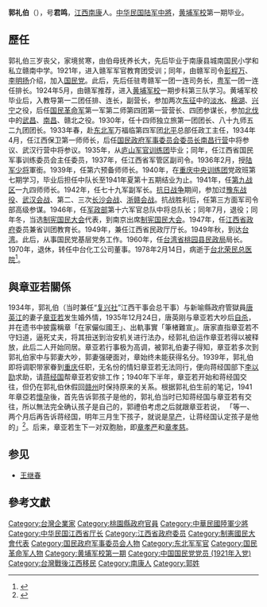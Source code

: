 {{Refimprove|time=2020-10-17T17:40:33+00:00}}
{{Infobox Officeholder
|name              = 郭禮伯
|image             = 
|imagesize         = 
|caption=
|性別     = 男
|出生日期 ={{birth date|1905|4|27}}
|出生地點 = {{QING}}[[江西|江西]][[南康|南康]]
|死亡日期 = {{death_date_and_age|1978|2|14|1905|4|27}}
|居住地點 = {{ROC-TW}}[[台北市|台北市]][[台北榮民總醫院|台北榮民總醫院]]
|職業     = 職業軍人
|配偶     = 
|子女     = 
|國籍     = {{ROC}}
|祖籍     = [[山東|山東]]
|party = {{KMT}}
|allegiance = {{ROC}}
|branch = {{flagicon image|Flag of the Republic of China Army.svg}} [[中華民國陸軍|中華民國陸軍]]
|serviceyears = 1924年－1946年
|rank = {{flagicon image|ROCA Lieutenant General's Flag.svg}} [[中將|中將]]
|nickname = 
|awards =
| educate = 
* 私立贛南中學
* 贛軍軍官教育團
* [[黃埔軍校|黃埔軍校]]
| past = 
* [[國民革命軍第七十九軍|國民革命軍第七十九軍]]副軍長
* 軍政部第十六軍官總隊中將總隊長
* 江西省政府委員兼省訓團教育長
* 台灣省桃園縣民政局局長
* 中台化工公司董事
}}
'''郭礼伯'''（{{bd|1905年|4月27日|1978年|2月14日}}），号'''君鸣'''，[[江西省_(中華民國)|江西]][[南康区|南康]]人。[[中华民国|中华民国]][[中华民国陆军|陆军]][[中將|中將]]，[[黄埔军校|黄埔军校]]第一期毕业。

==歷任==
郭礼伯三岁丧父，家境贫寒，由伯母抚养长大，先后毕业于南康县城南国民小学和私立赣南中学。1921年，进入赣军军官教育团受训；同年，由赣军司令[[彭程万|彭程万]]、[[李明扬|李明扬]]介绍，加入[[国民党|国民党]]。此后，先后任驻粤赣军一团一连司务长，[[粤军|粤军]]一团一连任排长。1924年5月，由赣军推荐，进入[[黄埔军校|黄埔军校]]一期步科第三队学习。黄埔军校毕业后，入教导第一二团任排、连长，副营长，参加两次[[国民革命军东征|东征]]中的[[淡水街道|淡水]]、[[棉湖镇|棉湖]]、[[兴宁市|兴宁]]之役，后任[[国民革命军|国民革命军]]第一军第二师第四团第一营营长、四团参谋长，参加[[北伐_(中華民國)|北伐]]中的[[武昌|武昌]]、[[南昌|南昌]]、赣北之役。1930年，任十四师独立旅第一团团长、八十九师五二九团团长。1933年春，赴[[东北军|东北军]]万福临第四军团[[北平|北平]]总部任政工主任，1934年4月，任江西保卫第一师师长，后任[[国民政府军事委员会委员长南昌行营|国民政府军事委员会委员长南昌行营]]中将参议、武汉行营中将参议。1935年，从[[庐山军官训练团|庐山军官训练团]]毕业；同年，任江西省国民军事训练委员会主任委员，1937年，任江西省军管区副司令。1936年2月，授[[中华民国陆军|陆军]][[少将|少将]]軍銜。1939年，任第六预备师师长。1940年，在[[重庆|重庆]][[中央训练团|中央训练团]]党政班第七期学习，毕业后担任中队长至1941年夏第十五期结业为止。1941年，任[[第九战区|第九战区]]一九四师师长。1942年，任七十九军副军长。[[抗日战争|抗日战争]]期间，参加过[[豫东战役|豫东战役]]、[[武汉会战|武汉会战]]、第二、三次[[长沙会战|长沙会战]]、[[浙赣会战|浙赣会战]]。抗战胜利后，任第三方面军司令部高级参谋。1946年，任[[中华民国国防部|军政部]]第十六军官总队中将总队长；同年7月，退役；同年冬，当选[[制宪国民大会|制宪国民大会]]代表，到南京出席[[制宪国民大会|制宪国民大会]]。1947年，任[[江西省政府|江西省政府]]委员兼省训团教育长。1949年，兼任江西省民政厅厅长。1949年秋，到达[[台湾|台湾]]。此后，从事国民党基层党务工作。1960年，任[[台湾省|台湾省]][[桃园县|桃园县]][[桃园县民政局|民政局]]局长。1970年，退休，转任中台化工公司董事。1978年2月14日，病逝于[[台北荣民总医院|台北荣民总医院]]<ref> {{Cite book | author = 郭貽熹 | title = 我的父親郭禮伯  | publisher = 白象文化事業有限公司 | date = 2010  | ISBN = 9789866216091 | accessdate = 2020-09-19  | language = zh-hant }} </ref>。
==與章亚若關係==
1934年，郭礼伯（当时兼任“[[中华民族复兴社|复兴社]]”江西干事会总干事）与新喻縣政府管獄員[[唐英江|唐英江]]的妻子[[章亚若|章亚若]]发生婚外情，1935年12月24日，唐英刚与章亚若大吵后[[自杀|自杀]]，并在遗书中披露稱章「在家儼似國王」、出軌事實「筆楮難宣」。唐家直指章亚若不守妇道，逼死丈夫，将其扭送到治安机关进行法办，经郭礼伯运作章亚若得以被释放，此后二人开始同居。章亚若行事极为高调，被郭礼伯妻子得知，章亚若多次到郭礼伯家中与郭妻大吵，郭妻强硬面对，章始终未能获得名分。1939年，郭礼伯即将调职带家眷到[[重庆|重庆]]任职，无名份的情妇章亚若无法同行，便向蒋经国部下[[李以劻|李以劻]]求助，请[[蒋经国|蒋经国]]帮章亚若安排工作；1940年下半年，章亚若开始和蒋经国交往，但仍在郭礼伯休假回[[赣州|赣州]]时保持原来的关系。根据郭礼伯生前的笔记，1941年章亞若[[懷孕|懷孕]]後，首先告诉郭孩子是他的，郭礼伯当时已知蒋经国与章亚若有交往，所以無法完全确认孩子是自己的，郭禮伯考虑之后就跟章亚若说， 「等一、两个月后再告诉蒋经国，明年三月生下孩子，就说是[[早产|早产]]，让蒋经国认定孩子是他的」<ref>{{Cite web |url=https://news.ltn.com.tw/news/politics/breakingnews/3183265 |title=蔣孝嚴生父再陷疑雲！黃澎孝爆：不是蔣經國就是郭禮伯 |accessdate=2020-09-19 |archive-date=2020-08-18 |archive-url=https://web.archive.org/web/20200818141202/https://news.ltn.com.tw/news/politics/breakingnews/3183265 |dead-url=no }}</ref>。后来，章亚若生下一对双胞胎，即[[蒋孝严|章孝严]]和[[章孝慈|章孝慈]]。

== 参见 ==
*[[王继春|王继春]]

==參考文獻==
{{reflist}}

{{制憲國民大會代表}}
{{中國國民黨陸軍軍官學校第一期學生}}
{{Authority control}}

[[Category:台灣企業家|Category:台灣企業家]]
[[Category:桃園縣政府官員|Category:桃園縣政府官員]]
[[Category:中華民國陸軍少將|Category:中華民國陸軍少將]]
[[Category:中华民国江西省厅长|Category:中华民国江西省厅长]]
[[Category:江西省政府委员|Category:江西省政府委员]]
[[Category:制憲國民大會代表|Category:制憲國民大會代表]]
[[Category:国民政府军事委员会人物|Category:国民政府军事委员会人物]]
[[Category:东北军军官|Category:东北军军官]]
[[Category:国民革命军人物|Category:国民革命军人物]]
[[Category:黄埔军校第一期|Category:黄埔军校第一期]]
[[Category:中国国民党党员_(1921年入党)|Category:中国国民党党员 (1921年入党)]]
[[Category:台灣戰後江西移民|Category:台灣戰後江西移民]]
[[Category:南康人|Category:南康人]]
[[Category:郭姓|Category:郭姓]]